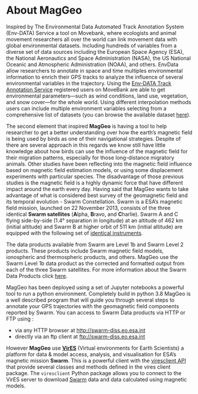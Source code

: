 # About MagGeo {.unnumbered}

Inspired by The Environmental Data Automated Track Annotation System (Env-DATA) Service a tool on Movebank, where ecologists and animal movement researchers all over the world can link movement data with global environmental datasets. Including hundreds of variables from a diverse set of data sources including the European Space Agency (ESA), the National Aeronautics and Space Administration (NASA), the US National Oceanic and Atmospheric Administration (NOAA), and others. EnvData allow researchers to annotate in space and time multiples environmental information to enrich their GPS tracks to analyze the influence of several environmental variables in the trajectory. Using the [Env-DATA Track Annotation Service](https://www.movebank.org/cms/movebank-content/env-data-track-annotation) registered users on MoveBank are able to get environmental parameters—such as wind conditions, land use, vegetation, and snow cover—for the whole world. Using different interpolation methods users can include multiple environment variables selecting from a comprehensive list of datasets (you can browse the available dataset [here](https://www.movebank.org/cms/movebank-content/envdata-products)).

The second element that inspired **MagGeo** is having a tool to help researcher to get a better understanding over how the earth's magnetic field is being used by birds as one of their navigational strategies. Despite of there are several approach in this regards we know still have little knowledge about how birds can use the influence of the magnetic field for their migration patterns, especially for those long-distance migratory animals. Other studies have been reflecting into the magnetic field influence based on magnetic field estimation models, or using some displacement experiments with particular species. The disadvantage of those previous studies is the magnetic field is a highly dynamic force that have different impact around the earth every day. Having said that MagGeo wants to take advantage of what is considered best survey of the geomagnetic field and its temporal evolution - Swarm Constellation. Swarm is a ESA’s magnetic field mission, launched on 22 November 2013, consists of the three identical **Swarm satellites** (**A**lpha, **B**ravo, and **C**harlie). Swarm A and C flying side-by-side (1.4° separation in longitude) at an altitude of 462 km (initial altitude) and Swarm B at higher orbit of 511 km (initial altitude) are equipped with the following set of [identical instruments](https://earth.esa.int/web/guest/missions/esa-eo-missions/swarm/instruments-overview).

The data products available from Swarm are Level 1b and Swarm Level 2 products. These products include Swarm magnetic field models, ionospheric and thermospheric products, and others. MagGeo use the Swarm Level 1b data product as the corrected and formatted output from each of the three Swarm satellites. For more information about the Swarm Data Products click [here](https://earth.esa.int/web/guest/missions/esa-eo-missions/swarm/data-handbook).

MagGeo has been deployed using a set of Jupyter notebooks a powerful tool to run a python environment. Completely build in python 3.8 MagGeo is a well described program that will guide you through several steps to annotate your GPS trajectories with the geomagnetic field components reported by Swarm. You can access to Swarm Data products via HTTP or FTP using :

-   via any HTTP browser at [http://swarm-diss.eo.esa.int](http://swarm-diss.eo.esa.int/)
-   directly via an ftp client at [ftp://swarm-diss.eo.esa.int](ftp://swarm-diss.eo.esa.int/)

However **MagGeo** use [**VirES**](https://swarm-vre.readthedocs.io/en/latest/Swarm_notebooks/02a__Intro-Swarm-viresclient.html) (Virtual environments for Earth Scientists) a platform for data & model access, analysis, and visualisation for ESA’s magnetic mission **Swarm**. This is a powerful client with the [viresclient API](https://swarm-vre.readthedocs.io/en/latest/Swarm_notebooks/02c__viresclient-API.html) that provide several classes and methods defined in the vires client package. The `viresclient` Python package allows you to connect to the VirES server to download [Swarm](https://earth.esa.int/web/guest/missions/esa-operational-eo-missions/swarm) data and data calculated using magnetic models.